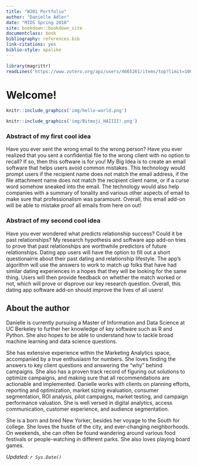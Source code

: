 ```yaml
---
title: "W201 Portfolio"
author: "Danielle Adler"
date: "MIDS Spring 2018"
site: bookdown::bookdown_site
documentclass: book
bibliography: references.bib
link-citations: yes
biblio-style: apalike
---
```


<!-- This won't be displayed but it will initialize your R session. Add any R libraries you need here. -->
```r
library(magrittr)
readLines('https://www.zotero.org/api/users/4665261/items/top?limit=100&format=bibtex&key=6SSHE7PQ08JFRKGSTRT7mvwS&v=1') %>% writeLines('references.bib')
```


# Welcome! {-}

<!-- You can include images saved within your repo... -->
```r
knitr::include_graphics('img/hello-world.png')
```


<!-- Below this line is just examples of how you can embed video from Google Drive. First you have to enable sharing, then just get the object ID which is that long string between d/ and /preview and will also be appended to any sharing link you generate for your video. -->
```r
knitr::include_graphics('img/Bitmoji_HAIIII!.png')
```


### Abstract of my first cool idea {-}

Have you ever sent the wrong email to the wrong person? Have you ever realized that you sent a confidential file to the wrong client with no option to recall? If so, then this software is for you! My Big Idea is to create an email software that helps users avoid common mistakes. This technology would prompt users if the recipient name does not match the email address, if the file attachment name does not match the recipient client name, or if a curse word somehow sneaked into the email. The technology would also help companies with a summary of tonality and various other aspects of email to make sure that professionalism was paramount. Overall, this email add-on will be able to mistake proof all emails from here on out!

### Abstract of my second cool idea {-}

Have you ever wondered what predicts relationship success? Could it be past relationships? My research hypothesis and software app add-on tries to prove that past relationships are worthwhile predictors of future relationships. Dating app users will have the option to fill out a short questionairre about their past dating and relationship lifestyle. The app's algorithm will use the answers to work to match up folks that have had similar dating experiences in a hopes that they will be looking for the same thing. Users will then provide feedback on whether the match worked or not, which will prove or disprove our key research question. Overall, this dating app software add-on should improve the lives of all users!


## About the author {-}

Danielle is currently pursuing a Master of Information and Data Science at UC Berkeley to further her knowledge of key software such as R and Python. She also hopes to be able to understand how to tackle broad machine learning and data science questions. 

She has extensive experience within the Marketing Analytics space, accompanied by a true enthusiasm for numbers. She loves finding the answers to key client questions and answering the "why" behind campaigns. She also has a proven track record of figuring out solutions to optimize campaigns, and making sure that all recommendations are actionable and implemented. Danielle works with clients on planning efforts, reporting and optimization, market sizing evaluation, consumer segmentation, ROI analysis, pilot campaigns, market testing, and campaign performance valuation. She is well versed in digital analytics, access communication, customer experience, and audience segmentation.

She is a born and bred New Yorker, besides her voyage to the South for college. She loves the hustle of the city, and ever-changing neighborhoods. On weekends, she can often be found wandering around various food festivals or people-watching in different parks. She also loves playing board games.

*Updated: `r Sys.Date()`*
